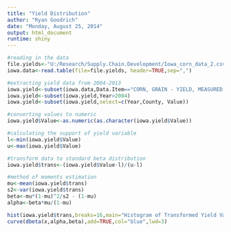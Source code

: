 ```yaml
---
title: "Yield Distribution"
author: "Ryan Goodrich"
date: "Monday, August 25, 2014"
output: html_document
runtime: shiny
---
```


```r

#reading in the data
file.yields<-"U:/Research/Supply.Chain.Development/Iowa_corn_data_2.csv"
iowa.data<-read.table(file=file.yields, header=TRUE,sep=",") 

#extracting yield data from 2004-2013
iowa.yield<-subset(iowa.data,Data.Item=="CORN, GRAIN - YIELD, MEASURED IN BU / ACRE")
iowa.yield<-subset(iowa.yield,Year>2004)
iowa.yield<-subset(iowa.yield,select=c(Year,County, Value))

#converting values to numeric
iowa.yield$Value<-as.numeric(as.character(iowa.yield$Value))

#calculating the support of yield variable
l<-min(iowa.yield$Value)
u<-max(iowa.yield$Value)

#transform data to standard beta distribution
iowa.yield$trans<-(iowa.yield$Value-l)/(u-l)

#method of moments estimation
mu<-mean(iowa.yield$trans)
s2<-var(iowa.yield$trans)
beta<-mu*(1-mu)^2/s2 - (1-mu)
alpha<-beta*mu/(1-mu)

hist(iowa.yield$trans,breaks=16,main="Histogram of Transformed Yield Values",freq=FALSE,xlab="Yield")
curve(dbeta(x,alpha,beta),add=TRUE,col="blue",lwd=3)
```
